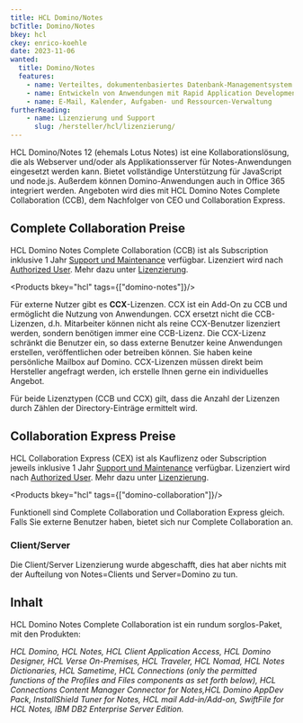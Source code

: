 ```yaml
---
title: HCL Domino/Notes
bcTitle: Domino/Notes
bkey: hcl
ckey: enrico-koehle
date: 2023-11-06
wanted:
  title: Domino/Notes
  features:
    - name: Verteiltes, dokumentenbasiertes Datenbank-Managementsystem (DBM-System)
    - name: Entwickeln von Anwendungen mit Rapid Application Development.
    - name: E-Mail, Kalender, Aufgaben- und Ressourcen-Verwaltung
furtherReading:
    - name: Lizenzierung und Support
      slug: /hersteller/hcl/lizenzierung/
---
```




<Intro>

HCL Domino/Notes 12 (ehemals Lotus Notes) ist eine Kollaborationslösung, die als Webserver und/oder als Applikationsserver für Notes-Anwendungen eingesetzt werden kann. Bietet vollständige Unterstützung für JavaScript und node.js. Außerdem können Domino-Anwendungen auch in Office 365 integriert werden. Angeboten wird dies mit HCL Domino Notes Complete Collaboration (CCB), dem Nachfolger von CEO und Collaboration Express.

</Intro>

<TOC />


## Complete Collaboration Preise

HCL Domino Notes Complete Collaboration (CCB) ist als Subscription inklusive 1 Jahr [Support und Maintenance](/hersteller/hcl/lizenzierung/#software-support--subscription-sw-ss) verfügbar. Lizenziert wird nach [Authorized User](/hersteller/hcl/lizenzierung/#authorized-user). Mehr dazu unter [Lizenzierung](/hersteller/hcl/lizenzierung/).

<Products bkey="hcl" tags={["domino-notes"]}/>


<GetInTouch variant="info">

Für externe Nutzer gibt es **CCX**-Lizenzen. CCX ist ein Add-On zu CCB und ermöglicht die Nutzung von Anwendungen. CCX ersetzt nicht die CCB-Lizenzen, d.h. Mitarbeiter können nicht als reine CCX-Benutzer lizenziert werden, sondern benötigen immer eine CCB-Lizenz. Die CCX-Lizenz schränkt die Benutzer ein, so dass externe Benutzer keine Anwendungen erstellen, veröffentlichen oder betreiben können. Sie haben keine persönliche Mailbox auf Domino. CCX-Lizenzen müssen direkt beim Hersteller angefragt werden, ich erstelle Ihnen gerne ein individuelles Angebot.

Für beide Lizenztypen (CCB und CCX) gilt, dass die Anzahl der Lizenzen durch Zählen der Directory-Einträge ermittelt wird.


</GetInTouch>

## Collaboration Express Preise

HCL Collaboration Express (CEX) ist als Kauflizenz oder Subscription jeweils inklusive 1 Jahr [Support und Maintenance](/hersteller/hcl/lizenzierung/#software-support--subscription-sw-ss) verfügbar. Lizenziert wird nach [Authorized User](/hersteller/hcl/lizenzierung/#authorized-user). Mehr dazu unter [Lizenzierung](/hersteller/hcl/lizenzierung/).

<Products bkey="hcl" tags={["domino-collaboration"]}/>

<Info>

Funktionell sind Complete Collaboration und Collaboration Express gleich. Falls Sie externe Benutzer haben, bietet sich nur Complete Collaboration an.

</Info>

### Client/Server

<Info>

Die Client/Server Lizenzierung wurde abgeschafft, dies hat aber nichts mit der Aufteilung von Notes=Clients und Server=Domino zu tun.

</Info>

## Inhalt


HCL Domino Notes Complete Collaboration ist ein rundum sorglos-Paket, mit den Produkten:

_HCL Domino, HCL Notes, HCL Client Application Access, HCL Domino Designer, HCL Verse On-Premises,	HCL Traveler,	HCL Nomad, HCL Notes Dictionaries, HCL Sametime, HCL Connections (only the permitted functions of the Profiles and Files components as set forth below), HCL Connections Content Manager Connector for Notes,HCL Domino AppDev Pack,	InstallShield Tuner for Notes, HCL mail Add-in/Add-on, SwiftFile for HCL Notes,	IBM DB2 Enterprise Server Edition._


<GetInTouch theme="light" />
